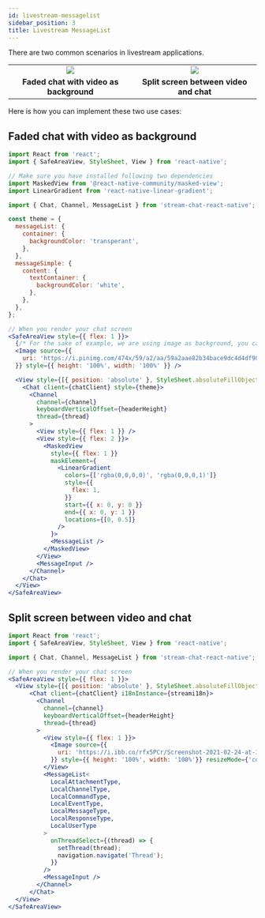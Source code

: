 ```yaml
---
id: livestream-messagelist
sidebar_position: 3
title: Livestream MessageList
---
```


There are two common scenarios in livestream applications.

<table>
  <tr>
    <td align='center' width="33%"><img src='https://raw.githubusercontent.com/GetStream/stream-chat-react-native/master/screenshots/cookbook/LivestreamExample1.png'/></td>
    <td align='center' width="33%"><img src='https://raw.githubusercontent.com/GetStream/stream-chat-react-native/master/screenshots/cookbook/LivestreamExample2.png'/></td>
  </tr>
  <tr></tr>
  <tr>
    <td align='center'><strong>Faded chat with video as background</strong></td>
    <td align='center'><strong>Split screen between video and chat</strong></td>
  </tr>
</table>

Here is how you can implement these two use cases:
## Faded chat with video as background

```jsx
import React from 'react';
import { SafeAreaView, StyleSheet, View } from 'react-native';

// Make sure you have installed following two dependencies
import MaskedView from '@react-native-community/masked-view';
import LinearGradient from 'react-native-linear-gradient';

import { Chat, Channel, MessageList } from 'stream-chat-react-native';

const theme = {
  messageList: {
    container: {
      backgroundColor: 'transperant',
    },
  },
  messageSimple: {
    content: {
      textContainer: {
        backgroundColor: 'white',
      },
    },
  },
};

// When you render your chat screen
<SafeAreaView style={{ flex: 1 }}>
  {/* For the sake of example, we are using image as background, you can replace it with your Video component. */}
  <Image source={{
    uri: 'https://i.pinimg.com/474x/59/a2/aa/59a2aae82b34bace9dc4d4df90457a3b.jpg'
  }} style={{ height: '100%', width: '100%' }} />

  <View style={[{ position: 'absolute' }, StyleSheet.absoluteFillObject]}>
    <Chat client={chatClient} style={theme}>
      <Channel
        channel={channel}
        keyboardVerticalOffset={headerHeight}
        thread={thread}
      >
        <View style={{ flex: 1 }} />
        <View style={{ flex: 2 }}>
          <MaskedView
            style={{ flex: 1 }}
            maskElement={
              <LinearGradient
                colors={['rgba(0,0,0,0)', 'rgba(0,0,0,1)']}
                style={{
                  flex: 1,
                }}
                start={{ x: 0, y: 0 }}
                end={{ x: 0, y: 1 }}
                locations={[0, 0.5]}
              />
            }>
            <MessageList />
          </MaskedView>
        </View>
        <MessageInput />
      </Channel>
    </Chat>
  </View>
</SafeAreaView>
```
## Split screen between video and chat

```jsx
import React from 'react';
import { SafeAreaView, StyleSheet, View } from 'react-native';

import { Chat, Channel, MessageList } from 'stream-chat-react-native';

// When you render your chat screen
<SafeAreaView style={{ flex: 1 }}>
  <View style={[{ position: 'absolute' }, StyleSheet.absoluteFillObject]}>
      <Chat client={chatClient} i18nInstance={streami18n}>
        <Channel
          channel={channel}
          keyboardVerticalOffset={headerHeight}
          thread={thread}
        >
          <View style={{ flex: 1 }}>
            <Image source={{
              uri: 'https://i.ibb.co/rfx5PCr/Screenshot-2021-02-24-at-14-20-57.png'
            }} style={{ height: '100%', width: '100%'}} resizeMode={'cover'} />
          </View>
          <MessageList<
            LocalAttachmentType,
            LocalChannelType,
            LocalCommandType,
            LocalEventType,
            LocalMessageType,
            LocalResponseType,
            LocalUserType
          >
            onThreadSelect={(thread) => {
              setThread(thread);
              navigation.navigate('Thread');
            }}
          />
          <MessageInput />
        </Channel>
      </Chat>
  </View>
</SafeAreaView>
```
